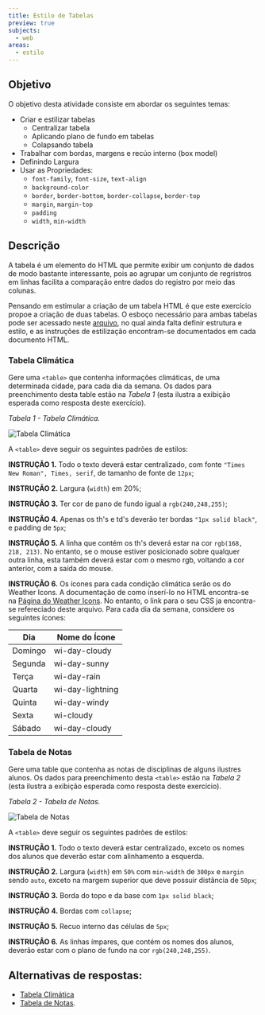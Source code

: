 ```yaml
---
title: Estilo de Tabelas
preview: true
subjects:
  - web
areas:
  - estilo
---
```



## Objetivo

O objetivo desta atividade consiste em abordar os seguintes temas:

- Criar e estilizar tabelas
  - Centralizar tabela
  - Aplicando plano de fundo em tabelas
  - Colapsando tabela
- Trabalhar com bordas, margens e recúo interno (box model)
- Definindo Largura
- Usar as Propriedades:
  - `font-family`, `font-size`, `text-align`
  - `background-color`
  - `border`, `border-bottom`, `border-collapse`, `border-top`
  - `margin`, `margin-top`
  - `padding`
  - `width`, `min-width`

## Descrição

A tabela é um elemento do HTML que permite exibir um conjunto de dados de modo bastante interessante, pois ao agrupar um conjunto de regristros em linhas facilita a comparação entre dados do registro por meio das colunas.

Pensando em estimular a criação de um tabela HTML é que este exercício propoe a criação de duas tabelas. O esboço necessário para ambas tabelas pode ser acessado neste [arquivo](https://download-directory.github.io/?url=https://github.com/ifpb/exercises/tree/main/src/pages/exercises/web-style-table-css/_codes/css/code/), no qual ainda falta definir estrutura e estilo, e as instruções de estilização encontram-se documentados em cada documento HTML.

### Tabela Climática

Gere uma `<table>` que contenha informações climáticas, de uma determinada cidade, para cada dia da semana. Os dados para preenchimento desta table estão na _Tabela 1_ (esta ilustra a exibição esperada como resposta deste exercício).

_Tabela 1 - Tabela Climática._

<Image src={tabelaClimatica} alt="Tabela Climática" class="border p-4" />

A `<table>` deve seguir os seguintes padrões de estilos:

**INSTRUÇÃO 1.** Todo o texto deverá estar centralizado, com fonte `"Times New Roman", Times, serif`, de tamanho de fonte de `12px`;

**INSTRUÇÃO 2.** Largura (`width`) em 20%;

**INSTRUÇÃO 3.** Ter cor de pano de fundo igual a `rgb(240,248,255)`;

**INSTRUÇÃO 4.** Apenas os th's e td's deverão ter bordas `"1px solid black"`, e padding de `5px`;

**INSTRUÇÃO 5.** A linha que contém os th's deverá estar na cor `rgb(168, 218, 213)`. No entanto, se o mouse estiver posicionado sobre qualquer outra linha, esta também deverá estar com o mesmo rgb, voltando a cor anterior, com a saída do mouse.

**INSTRUÇÃO 6.** Os ícones para cada condição climática serão os do Weather Icons. A documentação de como inserí-lo no HTML encontra-se na [Página do Weather Icons](https://erikflowers.github.io/weather-icons). No entanto, o link para o seu CSS ja encontra-se refereciado deste arquivo. Para cada dia da semana, considere os seguintes ícones:

| Dia     | Nome do Ícone    |
| ------- | ---------------- |
| Domingo | wi-day-cloudy    |
| Segunda | wi-day-sunny     |
| Terça   | wi-day-rain      |
| Quarta  | wi-day-lightning |
| Quinta  | wi-day-windy     |
| Sexta   | wi-cloudy        |
| Sábado  | wi-day-cloudy    |

### Tabela de Notas

Gere uma table que contenha as notas de disciplinas de alguns ilustres alunos. Os dados para preenchimento desta `<table>` estão na _Tabela 2_ (esta ilustra a exibição esperada como resposta deste exercício).

_Tabela 2 - Tabela de Notas._

<Image src={tabelaNotas} alt="Tabela de Notas" class="border p-4" />

A `<table>` deve seguir os seguintes padrões de estilos:

**INSTRUÇÃO 1.** Todo o texto deverá estar centralizado, exceto os nomes dos alunos que deverão estar com alinhamento a esquerda.

**INSTRUÇÃO 2.** Largura (`width`) em `50%` com `min-width` de `300px` e `margin` sendo `auto`, exceto na margem superior que deve possuir distância de `50px`;

**INSTRUÇÃO 3.** Borda do topo e da base com `1px solid black`;

**INSTRUÇÃO 4.** Bordas com `collapse`;

**INSTRUÇÃO 5.** Recuo interno das células de `5px`;

**INSTRUÇÃO 6.** As linhas ímpares, que contém os nomes dos alunos, deverão estar com o plano de fundo na cor `rgb(240,248,255)`.

## Alternativas de respostas:

- [Tabela Climática](./_codes/css/response/tabela-climatica/)
- [Tabela de Notas](./_codes/css/response/tabela-notas/).

